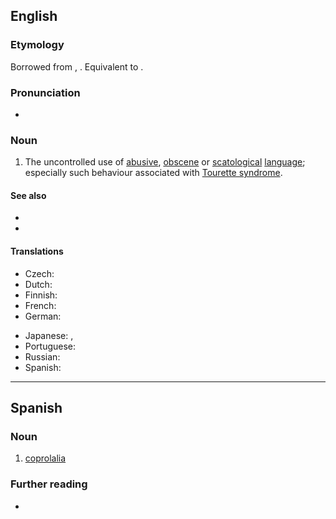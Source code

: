 ==English==

===Etymology===
Borrowed from {{bor|en|fr|coprolalie}}, {{coinage|en|Georges Gilles de la Tourette|in=1885|nat=French|occ=neurologist|nobycat=1|nocap=1}}. Equivalent to {{confix|en|copro|lalia}}.

===Pronunciation===
* {{a|US}} {{IPA|en|/ˌkɑpɹəˈleɪliə/}}

===Noun===
{{wikipedia}}
{{en-noun|~}}

# {{lb|en|psychiatry}} The uncontrolled use of [[abusive]], [[obscene]] or [[scatological]] [[language]]; especially such behaviour associated with [[Tourette syndrome]].


====See also====
* {{l|en|coprographia}}
* {{l|en|copropraxia}}

====Translations====
{{trans-top|uncontrolled use of obscenity}}
* Czech: {{t+|cs|koprolálie|f}}
* Dutch: {{t+|nl|coprolalie|f}}
* Finnish: {{t|fi|koprolalia}}
* French: {{t+|fr|coprolalie|f}}
* German: {{t+|de|Koprolalie|f}}
{{trans-mid}}
* Japanese: {{t|ja|汚言症|tr=ogenshō}}, {{t|ja|コプロラリア|tr=kopuroraria}}
* Portuguese: {{t-needed|pt}}
* Russian: {{t+|ru|копролали́я|f}}
* Spanish: {{t+|es|coprolalia|f}}
{{trans-bottom}}

----

==Spanish==
{{wikipedia|lang=es}}

===Noun===
{{es-noun|f}}

# [[#English|coprolalia]]

===Further reading===
* {{R:DRAE}}